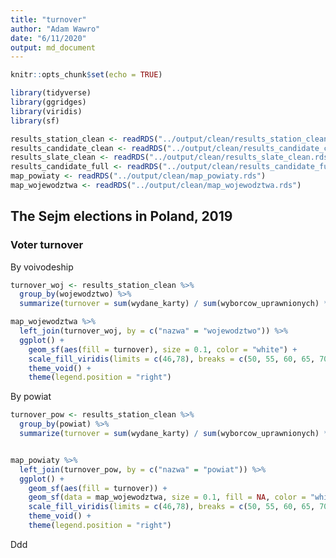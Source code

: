 ```yaml
---
title: "turnover"
author: "Adam Wawro"
date: "6/11/2020"
output: md_document
---
```


```r
knitr::opts_chunk$set(echo = TRUE)
```

```r
library(tidyverse)
library(ggridges)
library(viridis)
library(sf)
```

```r
results_station_clean <- readRDS("../output/clean/results_station_clean.rds")
results_candidate_clean <- readRDS("../output/clean/results_candidate_clean.rds")
results_slate_clean <- readRDS("../output/clean/results_slate_clean.rds")
results_candidate_full <- readRDS("../output/clean/results_candidate_full.rds")
map_powiaty <- readRDS("../output/clean/map_powiaty.rds")
map_wojewodztwa <- readRDS("../output/clean/map_wojewodztwa.rds")
```

## The Sejm elections in Poland, 2019

### Voter turnover

By voivodeship

```r
turnover_woj <- results_station_clean %>%
  group_by(wojewodztwo) %>%
  summarize(turnover = sum(wydane_karty) / sum(wyborcow_uprawnionych) * 100, .groups = 'drop')

map_wojewodztwa %>%
  left_join(turnover_woj, by = c("nazwa" = "wojewodztwo")) %>%
  ggplot() +
    geom_sf(aes(fill = turnover), size = 0.1, color = "white") +
    scale_fill_viridis(limits = c(46,78), breaks = c(50, 55, 60, 65, 70, 75), name = "voter turnover / %", option = "E") +
    theme_void() +
    theme(legend.position = "right")
```

By powiat

```r
turnover_pow <- results_station_clean %>%
  group_by(powiat) %>%
  summarize(turnover = sum(wydane_karty) / sum(wyborcow_uprawnionych) * 100, .groups = 'drop')


map_powiaty %>%
  left_join(turnover_pow, by = c("nazwa" = "powiat")) %>%
  ggplot() +
    geom_sf(aes(fill = turnover)) +
    geom_sf(data = map_wojewodztwa, size = 0.1, fill = NA, color = "white") +
    scale_fill_viridis(limits = c(46,78), breaks = c(50, 55, 60, 65, 70, 75), name = "voter turnover / %", option = "E") +
    theme_void() +
    theme(legend.position = "right")
```

Ddd